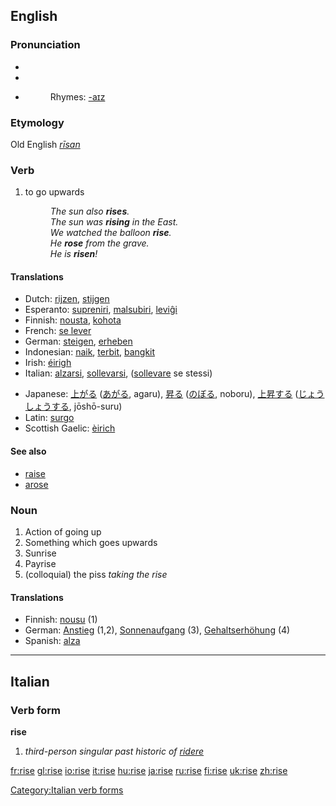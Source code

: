 ==English==

{{rank|effort|race|ladies|883|rise|looks|running|garden}}

===Pronunciation===
*{{SAMPA|/"raIz/}}
*{{IPA|/ˈɹaɪz/}}
*{{audio|en-us-rise.ogg|Audio (US)}}
*:Rhymes: [[Rhymes:English:-aɪz|-aɪz]]

===Etymology===
Old English ''[[rīsan]]''

===Verb===
{{en-verb|rises|rising|rose|risen}}

# to go upwards
#:''The sun also '''rises'''.''
#:''The sun was '''rising''' in the East.''
#:''We watched the balloon '''rise'''.''
#:''He '''rose''' from the grave.''
#:''He is '''risen'''!''

====Translations====
{{top}}
*Dutch: [[rijzen]], [[stijgen]]
*Esperanto: [[supreniri]], [[malsubiri]], [[leviĝi]]
*Finnish: [[nousta]], [[kohota]]
*French: [[se lever]]
*German: [[steigen]], [[erheben]]
*Indonesian: [[naik]], [[terbit]], [[bangkit]]
*Irish: [[éirigh]]
*Italian: [[alzarsi]], [[sollevarsi]], ([[sollevare]] se stessi)
{{mid}}
*Japanese: [[上がる]] ([[あがる]], agaru), [[昇る]] ([[のぼる]], noboru), [[上昇]]する ([[じょうしょう]]する, jōshō-suru)
*Latin: [[surgo]]
*Scottish Gaelic: [[èirich]]
{{bottom}}

====See also====
*[[raise]]
*[[arose]]

===Noun===
{{en-noun}}

# Action of going up
# Something which goes upwards
# Sunrise
# Payrise
# (colloquial) the piss ''taking the rise''

====Translations====
{{rfc-trans}}
*Finnish: [[nousu]] (1)
*German: [[Anstieg]] (1,2), [[Sonnenaufgang]] (3), [[Gehaltserhöhung]] (4)
*Spanish: [[alza]] {{f}}

----

==Italian==

===Verb form===
'''rise'''

# ''third-person singular past historic of [[ridere]]''
[[Category:Italian verb forms]]

[[fr:rise]]
[[gl:rise]]
[[io:rise]]
[[it:rise]]
[[hu:rise]]
[[ja:rise]]
[[ru:rise]]
[[fi:rise]]
[[uk:rise]]
[[zh:rise]]